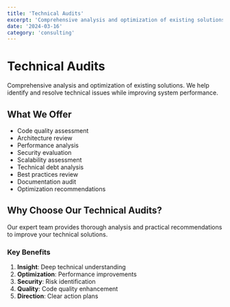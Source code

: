 ```yaml
---
title: 'Technical Audits'
excerpt: 'Comprehensive analysis and optimization of existing solutions'
date: '2024-03-16'
category: 'consulting'
---
```


# Technical Audits

Comprehensive analysis and optimization of existing solutions. We help identify and resolve technical issues while improving system performance.

## What We Offer

- Code quality assessment
- Architecture review
- Performance analysis
- Security evaluation
- Scalability assessment
- Technical debt analysis
- Best practices review
- Documentation audit
- Optimization recommendations

## Why Choose Our Technical Audits?

Our expert team provides thorough analysis and practical recommendations to improve your technical solutions.

### Key Benefits

1. **Insight**: Deep technical understanding
2. **Optimization**: Performance improvements
3. **Security**: Risk identification
4. **Quality**: Code quality enhancement
5. **Direction**: Clear action plans
